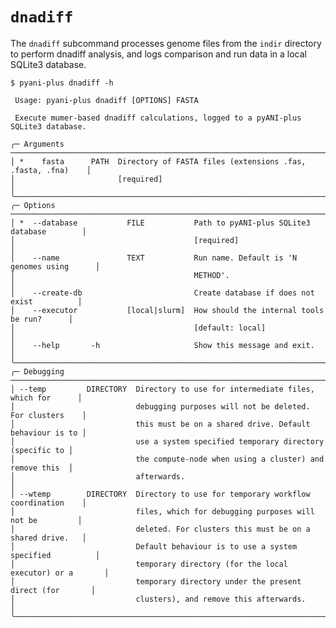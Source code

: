 # `dnadiff` {#dnadiff-subcommand .unnambered}

The `dnadiff` subcommand processes genome files from the `indir` directory to perform dnadiff analysis, and logs comparison and run data in a local SQLite3 database.

```shell
$ pyani-plus dnadiff -h
                                                                                     
 Usage: pyani-plus dnadiff [OPTIONS] FASTA                                           
                                                                                     
 Execute mumer-based dnadiff calculations, logged to a pyANI-plus SQLite3 database.  
                                                                                     
╭─ Arguments ───────────────────────────────────────────────────────────────────────╮
│ *    fasta      PATH  Directory of FASTA files (extensions .fas, .fasta, .fna)    │
│                       [required]                                                  │
╰───────────────────────────────────────────────────────────────────────────────────╯
╭─ Options ─────────────────────────────────────────────────────────────────────────╮
│ *  --database           FILE           Path to pyANI-plus SQLite3 database        │
│                                        [required]                                 │
│    --name               TEXT           Run name. Default is 'N genomes using      │
│                                        METHOD'.                                   │
│    --create-db                         Create database if does not exist          │
│    --executor           [local|slurm]  How should the internal tools be run?      │
│                                        [default: local]                           │
│    --help       -h                     Show this message and exit.                │
╰───────────────────────────────────────────────────────────────────────────────────╯
╭─ Debugging ───────────────────────────────────────────────────────────────────────╮
│ --temp         DIRECTORY  Directory to use for intermediate files, which for      │
│                           debugging purposes will not be deleted. For clusters    │
│                           this must be on a shared drive. Default behaviour is to │
│                           use a system specified temporary directory (specific to │
│                           the compute-node when using a cluster) and remove this  │
│                           afterwards.                                             │
│ --wtemp        DIRECTORY  Directory to use for temporary workflow coordination    │
│                           files, which for debugging purposes will not be         │
│                           deleted. For clusters this must be on a shared drive.   │
│                           Default behaviour is to use a system specified          │
│                           temporary directory (for the local executor) or a       │
│                           temporary directory under the present direct (for       │
│                           clusters), and remove this afterwards.                  │
╰───────────────────────────────────────────────────────────────────────────────────╯

```